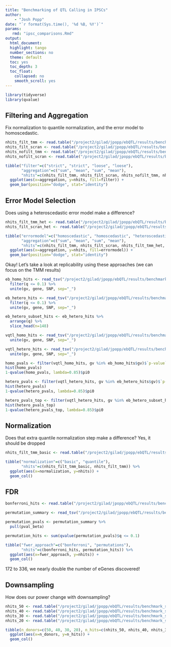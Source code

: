 ```yaml
---
title: "Benchmarking of QTL Calling in IPSCs"
author:
    - "Josh Popp"
date: "`r format(Sys.time(), '%d %B, %Y')`"
params:
   rmd: "ipsc_comparisons.Rmd"
output:
  html_document:
  highlight: tango
  number_sections: no
  theme: default
  toc: yes
  toc_depth: 3
  toc_float:
    collapsed: no
    smooth_scroll: yes
---
```


```r
library(tidyverse)
library(qvalue)
```

## Filtering and Aggregation
Fix normalization to quantile normalization, and the error model to homoscedastic. 
```r
nhits_filt_tmm <- read.table("/project2/gilad/jpopp/ebQTL/results/benchmark_static_qtl_calling/ebqtl_ipsc/pseudobulk_tmm/quantile/IPSC/8pcs/matrixeqtl_homoscedastic.cis_qtl_pairs.nhits.tsv")$V1
nhits_filt_scran <- read.table("/project2/gilad/jpopp/ebQTL/results/benchmark_static_qtl_calling/ebqtl_ipsc/pseudobulk_scran/quantile/IPSC/8pcs/matrixeqtl_homoscedastic.cis_qtl_pairs.nhits.tsv")$V1
nhits_nofilt_tmm <- read.table("/project2/gilad/jpopp/ebQTL/results/benchmark_static_qtl_calling/ebqtl_ipscnofilt/pseudobulk_tmm/quantile/IPSC/8pcs/matrixeqtl_homoscedastic.cis_qtl_pairs.nhits.tsv")$V1
nhits_nofilt_scran <- read.table("/project2/gilad/jpopp/ebQTL/results/benchmark_static_qtl_calling/ebqtl_ipscnofilt/pseudobulk_scran/quantile/IPSC/8pcs/matrixeqtl_homoscedastic.cis_qtl_pairs.nhits.tsv")$V1

tibble("filter"=c("strict", "strict", "loose", "loose"),
       "aggregation"=c("sum", "mean", "sum", "mean"),
       "nhits"=c(nhits_filt_tmm, nhits_filt_scran, nhits_nofilt_tmm, nhits_nofilt_scran)) %>%
  ggplot(aes(x=aggregation, y=nhits, fill=filter)) +
  geom_bar(position="dodge", stat="identity")
```

## Error Model Selection
Does using a heteroscedastic error model make a difference?
```r
nhits_filt_tmm_het <- read.table("/project2/gilad/jpopp/ebQTL/results/benchmark_static_qtl_calling/ebqtl_ipsc/pseudobulk_tmm/quantile/IPSC/8pcs/matrixeqtl_heteroscedastic.cis_qtl_pairs.nhits.tsv")$V1
nhits_filt_scran_het <- read.table("/project2/gilad/jpopp/ebQTL/results/benchmark_static_qtl_calling/ebqtl_ipsc/pseudobulk_scran/quantile/IPSC/8pcs/matrixeqtl_heteroscedastic.cis_qtl_pairs.nhits.tsv")$V1

tibble("errormodel"=c("homoscedastic", "homoscedastic", "heteroscedastic", "heteroscedastic"),
       "aggregation"=c("sum", "mean", "sum", "mean"),
       "nhits"=c(nhits_filt_tmm, nhits_filt_scran, nhits_filt_tmm_het, nhits_filt_scran_het)) %>%
  ggplot(aes(x=aggregation, y=nhits, fill=errormodel)) +
  geom_bar(position="dodge", stat="identity")
```

Okay! Let's take a look at replicability using these approaches (we can focus on the TMM results)
```r
eb_homo_hits <- read_tsv("/project2/gilad/jpopp/ebQTL/results/benchmark_static_qtl_calling/ebqtl_ipsc/pseudobulk_tmm/quantile/IPSC/8pcs/matrixeqtl_homoscedastic.cis_qtl_pairs.tophits.tsv") %>%
  filter(q <= 0.1) %>%
  unite(gv, gene, SNP, sep="_")

eb_hetero_hits <- read_tsv("/project2/gilad/jpopp/ebQTL/results/benchmark_static_qtl_calling/ebqtl_ipsc/pseudobulk_tmm/quantile/IPSC/8pcs/matrixeqtl_heteroscedastic.cis_qtl_pairs.tophits.tsv") %>%
  filter(q <= 0.1) %>%
  unite(gv, gene, SNP, sep="_")

eb_hetero_subset_hits <- eb_hetero_hits %>%
  arrange(q) %>%
  slice_head(n=148)

vqtl_homo_hits <- read_tsv("/project2/gilad/jpopp/ebQTL/results/benchmark_static_qtl_calling/vqtl_ipsc/pseudobulk_tmm/quantile/IPSC/8pcs/matrixeqtl_homoscedastic.cis_qtl_pairs.all.mtc.tsv") %>%
  unite(gv, gene, SNP, sep="_")

vqtl_hetero_hits <- read_tsv("/project2/gilad/jpopp/ebQTL/results/benchmark_static_qtl_calling/vqtl_ipsc/pseudobulk_tmm/quantile/IPSC/8pcs/matrixeqtl_heteroscedastic.cis_qtl_pairs.all.mtc.tsv") %>%
  unite(gv, gene, SNP, sep="_")
```

```r
homo_pvals <- filter(vqtl_homo_hits, gv %in% eb_homo_hits$gv)$`p-value`
hist(homo_pvals)
1-qvalue(homo_pvals, lambda=0.85)$pi0
```

```r
hetero_pvals <- filter(vqtl_hetero_hits, gv %in% eb_hetero_hits$gv)$`p-value`
hist(hetero_pvals)
1-qvalue(hetero_pvals, lambda=0.85)$pi0
```

```r
hetero_pvals_top <- filter(vqtl_hetero_hits, gv %in% eb_hetero_subset_hits$gv)$`p-value`
hist(hetero_pvals_top)
1-qvalue(hetero_pvals_top, lambda=0.85)$pi0
```


## Normalization 
Does that extra quantile normalization step make a difference? Yes, it should be dropped
```r
nhits_filt_tmm_basic <- read.table("/project2/gilad/jpopp/ebQTL/results/benchmark_static_qtl_calling/ebqtl_ipsc/pseudobulk_tmm/basic/IPSC/8pcs/matrixeqtl_homoscedastic.cis_qtl_pairs.nhits.tsv")$V1

tibble("normalization"=c("basic", "quantile"),
       "nhits"=c(nhits_filt_tmm_basic, nhits_filt_tmm)) %>%
  ggplot(aes(x=normalization, y=nhits)) +
  geom_col()
```

## FDR
```r
bonferroni_hits <- read.table("/project2/gilad/jpopp/ebQTL/results/benchmark_static_qtl_calling/ebqtl_ipsc/pseudobulk_tmm/basic/IPSC/8pcs/matrixeqtl_homoscedastic.cis_qtl_pairs.nhits.tsv")$V1

permutation_summary <- read_tsv("/project2/gilad/jpopp/ebQTL/results/benchmark_static_qtl_calling/ebqtl_ipsc/pseudobulk_tmm/basic/IPSC/8pcs/tensorqtl_permutations.tsv") 

permutation_pvals <- permutation_summary %>%
  pull(pval_beta)

permutation_hits <- sum(qvalue(permutation_pvals)$q <= 0.1)

tibble("fwer_approach"=c("bonferroni", "permutations"),
       "nhits"=c(bonferroni_hits, permutation_hits)) %>%
  ggplot(aes(x=fwer_approach, y=nhits)) +
  geom_col()
```
172 to 336, we nearly double the number of eGenes discovered!


## Downsampling
How does our power change with downsampling?
```r
nhits_50 <- read.table("/project2/gilad/jpopp/ebQTL/results/benchmark_static_qtl_calling/ebqtl_ipsc/pseudobulk_tmm/basic/IPSC/5pcs/matrixeqtl_homoscedastic.cis_qtl_pairs.nhits.tsv")$V1
nhits_40 <- read.table("/project2/gilad/jpopp/ebQTL/results/benchmark_static_qtl_calling/ebqtl_40sub/pseudobulk_tmm/basic/IPSC/5pcs/matrixeqtl_homoscedastic.cis_qtl_pairs.nhits.tsv")$V1
nhits_30 <- read.table("/project2/gilad/jpopp/ebQTL/results/benchmark_static_qtl_calling/ebqtl_30sub/pseudobulk_tmm/basic/IPSC/5pcs/matrixeqtl_homoscedastic.cis_qtl_pairs.nhits.tsv")$V1
nhits_20 <- read.table("/project2/gilad/jpopp/ebQTL/results/benchmark_static_qtl_calling/ebqtl_20sub/pseudobulk_tmm/basic/IPSC/5pcs/matrixeqtl_homoscedastic.cis_qtl_pairs.nhits.tsv")$V1

tibble(n_donors=c(50, 40, 30, 20), n_hits=c(nhits_50, nhits_40, nhits_30, nhits_20)) %>%
  ggplot(aes(x=n_donors, y=n_hits)) +
  geom_col()
```


<!-- ## Graveyard -->
<!-- How do our re-analyzed eQTLs from the variance QTL paper's data compare to theirs? -->

<!-- ```{r, warning=FALSE, message=FALSE} -->
<!-- sarkar_tophits <- read_table("/project2/gilad/jpopp/data_from_abhishek/mean.txt.gz") %>% -->
<!--   drop_na(var_chr, var_start, var_end) -->

<!-- # bonferroni correction -->
<!-- sarkar_tophits <- sarkar_tophits %>% -->
<!--   mutate(p_bonf=if_else(p_nominal * num_vars < 1, p_nominal * num_vars, 1)) %>% -->
<!--   mutate(q_bonf=qvalue(.$p_bonf)$q) %>% -->
<!--   mutate(q_empirical=qvalue(.$p_empirical)$q) %>% -->
<!--   mutate(q_beta=qvalue(.$p_beta)$q) -->

<!-- sum(sarkar_tophits$q_bonf <= 0.1, na.rm=T) #180 -->
<!-- sum(sarkar_tophits$q_empirical <= 0.1, na.rm=T) #354 -->
<!-- sum(sarkar_tophits$q_beta <= 0.1, na.rm=T) #279 -->
<!-- ``` -->

<!-- ### Power Comparison -->

<!-- ```{r} -->
<!-- n_vqtl_tmm <- read_tsv(paste0("/project2/gilad/jpopp/ebQTL/results/static/vqtl_ipsc/pseudobulk_tmm/basic/IPSC/6pcs/matrixeqtl.cis_qtl_pairs.nhits.tsv"), col_names="n_egenes") #238 -->
<!-- n_ebqtl_tmm <- read_tsv(paste0("/project2/gilad/jpopp/ebQTL/results/static/ebqtl_ipsc/pseudobulk_tmm/basic/IPSC/9pcs/matrixeqtl.cis_qtl_pairs.nhits.tsv"), col_names="n_egenes") #209 -->
<!-- n_vqtl_scran <- read_tsv(paste0("/project2/gilad/jpopp/ebQTL/results/static/vqtl_ipsc/pseudobulk_scran/basic/IPSC/9pcs/matrixeqtl.cis_qtl_pairs.nhits.tsv"), col_names="n_egenes") #167 -->
<!-- n_ebqtl_scran <- read_tsv(paste0("/project2/gilad/jpopp/ebQTL/results/static/ebqtl_ipsc/pseudobulk_scran/basic/IPSC/9pcs/matrixeqtl.cis_qtl_pairs.nhits.tsv"), col_names="n_egenes") #152 -->
<!-- ``` -->


<!-- ```{r} -->
<!-- ebqtl_tensorqtl <- read_tsv("/project2/gilad/jpopp/ebQTL/results/static/ebqtl_ipsc/pseudobulk_tmm/basic/IPSC/4pcs/tensorqtl_permutations.tsv") -->
<!-- sum(qvalue(ebqtl_tensorqtl$pval_perm)$q <= 0.1) -->
<!-- sum(qvalue(ebqtl_tensorqtl$pval_beta)$q <= 0.1) -->
<!-- ``` -->

<!-- ```{r} -->
<!-- tibble(method=factor(c("vqtl_tmm", "vqtl_scran", "ebqtl_tmm", "ebqtl_scran", "vqtl_orig_bonf", "vqtl_orig_empirical"), -->
<!--                        levels=c("ebqtl_scran", "ebqtl_tmm", "vqtl_scran", "vqtl_tmm", "vqtl_orig_bonf", -->
<!--                                 "vqtl_orig_empirical")), -->
<!--        n=c(238, 167, 209, 152, 180, 354)) %>% -->
<!--   ggplot(aes(x=method, y=n)) + -->
<!--   geom_bar(stat="identity") -->
<!-- ``` -->

<!-- ### Cross-study replication -->

<!-- First, lift over the variant locations to hg38 -->

<!-- ```{r} -->
<!-- sarkar_bed <- sarkar_tophits %>% -->
<!--   select(var_chr, var_start, var_end) %>% -->
<!--   mutate(var_start=var_start-1) %>%  #BED format -->
<!--   write_tsv("/project2/gilad/jpopp/ebQTL/data/genotypes/sarkar.hits.hg19.bed", col_names=F) -->

<!-- sarkar_bed_hg38 <- read_tsv("/project2/gilad/jpopp/ebQTL/data/genotypes/sarkar.hits.hg38.liftover.bed",  -->
<!--                             col_names=c("var_chr_hg38", "var_start_hg38", "var_end_hg38", "var_hg19", "lifted")) %>% -->
<!--   select(-c(var_start_hg38, lifted)) %>% -->
<!--   unique() -->

<!-- sarkar_tophits <- sarkar_tophits %>% -->
<!--   unite(snp, var_start, var_end, sep="-") %>% -->
<!--   unite(var_hg19, var_chr, snp, sep=":") %>% -->
<!--   right_join(sarkar_bed_hg38, by="var_hg19") %>% -->
<!--   unite(SNP, var_chr_hg38, var_end_hg38) -->
<!-- ``` -->

<!-- Next, convert the ENSG gene names to HGNC -->

<!-- ```{r} -->
<!-- pull_ensg <- function(attr) { -->
<!--   str_split(attr, "\"")[[1]][3] -->
<!-- } -->

<!-- pull_hgnc <- function(attr) { -->
<!--   str_split(attr, "\"")[[1]][15] -->
<!-- } -->

<!-- gencode <- read_tsv("/project2/gilad/jpopp/ebQTL/data/gencode/gencode.hg38.filtered.gtf") %>% -->
<!--   mutate(ensg=map_chr(attribute, pull_ensg)) %>% -->
<!--   mutate(hgnc=map_chr(attribute, pull_hgnc)) -->

<!-- gene_dict <- select(gencode, c(ensg, hgnc)) %>% -->
<!--   filter(ensg %in% sarkar_all$gene)  -->

<!-- sarkar_tophits <- sarkar_tophits %>% -->
<!--   left_join(gene_dict, by=c("gene"="ensg")) %>% -->
<!--   drop_na() %>% -->
<!--   select(-gene) %>% rename(gene=hgnc) -->
<!-- ``` -->

<!-- ```{r output=FALSE} -->
<!-- ebqtl_tmm_all <- read_tsv("/project2/gilad/jpopp/ebQTL/results/static/ebqtl_ipsc/pseudobulk_tmm/basic/IPSC/9pcs/matrixeqtl.cis_qtl_pairs.all.tsv") %>% -->
<!--   unite(gv, gene, SNP, sep="--", remove=F) -->
<!-- ebqtl_tmm_hits <- read_tsv("/project2/gilad/jpopp/ebQTL/results/static/ebqtl_ipsc/pseudobulk_tmm/basic/IPSC/9pcs/matrixeqtl.cis_qtl_pairs.tophits.tsv") -->

<!-- vqtl_tmm_all <- read_tsv("/project2/gilad/jpopp/ebQTL/results/static/vqtl_ipsc/pseudobulk_tmm/basic/IPSC/6pcs/matrixeqtl.cis_qtl_pairs.all.tsv") %>% -->
<!--   unite(gv, gene, SNP, sep="--", remove=F) -->
<!-- vqtl_tmm_hits <- read_tsv("/project2/gilad/jpopp/ebQTL/results/static/vqtl_ipsc/pseudobulk_tmm/basic/IPSC/6pcs/matrixeqtl.cis_qtl_pairs.tophits.tsv") -->

<!-- vqtl_orig_bonf <- sarkar_tophits %>% -->
<!--   filter(q_bonf <= 0.1) %>% -->
<!--   unite(gv, gene, SNP, sep="--", remove=F) -->
<!-- ``` -->

<!-- ```{r} -->
<!-- vqtl_tmm_all %>% -->
<!--   filter(gv %in% vqtl_orig_bonf$gv) %>% -->
<!--   pull(`p-value`) %>% -->
<!--   hist -->

<!-- ebqtl_tmm_all %>% -->
<!--   filter(gv %in% vqtl_orig_bonf$gv) %>% -->
<!--   pull(`p-value`) %>% -->
<!--   hist -->
<!-- ``` -->

<!-- Are the tests that we deem significant upon reanalysis, but they don't, totally ridiculous? -->

<!-- ```{r} -->
<!-- new_hits <- vqtl_tmm_hits %>% -->
<!--   filter(q <= 0.1) %>% -->
<!--   filter(!gene %in% vqtl_orig_bonf$gene) -->

<!-- sarkar_tophits %>% -->
<!--   filter(gene %in% new_hits$gene) %>%  -->
<!--   pull(p_nominal) %>% -->
<!--   hist -->
<!-- ``` -->

<!-- ```{r} -->
<!-- overlap_tests <- intersect(ebqtl_tmm_all$gv, vqtl_tmm_all$gv) -->
<!-- vqtl_overlap <- filter(vqtl_tmm_all, gv %in% overlap_tests)  # 920454 of 990328 -->
<!-- ebqtl_overlap <- filter(ebqtl_tmm_all, gv %in% overlap_tests) # 920454 of 1768879 -->

<!-- vqtl_overlap <- vqtl_overlap %>% -->
<!--   group_by(gene) %>% add_count() %>% -->
<!--   mutate(bonf.p=if_else(`p-value`*n>1, 1, `p-value`*n)) %>% -->
<!--   select(-n) -->

<!-- ebqtl_overlap <- ebqtl_overlap %>% -->
<!--   group_by(gene) %>% add_count() %>% -->
<!--   mutate(bonf.p=if_else(`p-value`*n>1, 1, `p-value`*n)) %>% -->
<!--   select(-n) -->

<!-- vqtl_overlap_tophits <- vqtl_overlap %>% -->
<!--   group_by(gene) %>% -->
<!--   arrange(bonf.p) %>% -->
<!--   filter(!duplicated(gene)) -->
<!-- vqtl_overlap_tophits$q <- qvalue(vqtl_overlap_tophits$bonf.p)$qvalues -->

<!-- ebqtl_overlap_tophits <- ebqtl_overlap %>% -->
<!--   group_by(gene) %>% -->
<!--   arrange(bonf.p) %>% -->
<!--   filter(!duplicated(gene)) -->
<!-- ebqtl_overlap_tophits$q <- qvalue(ebqtl_overlap_tophits$bonf.p)$qvalues -->

<!-- vqtl_hits <- filter(vqtl_overlap_tophits, q<=0.1)$gv -->
<!-- hist(filter(ebqtl_overlap, gv %in% vqtl_hits)$`p-value`) -->

<!-- ebqtl_hits <- filter(ebqtl_overlap_tophits, q<=0.1)$gv -->
<!-- hist(qvalue(filter(vqtl_overlap, gv %in% ebqtl_hits)$`p-value`)) -->
<!-- ``` -->

<!-- Excellent replication between the two studies -->
